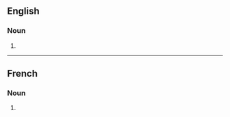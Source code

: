 ==English==

===Noun===
{{head|en|noun form}}

# {{plural of|en|zoophile}}

----

==French==

===Noun===
{{head|fr|noun forms}}

# {{plural of|fr|zoophile}}